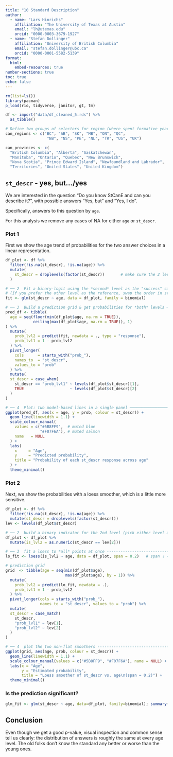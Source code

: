 ```yaml
---
title: "10 Standard Description"
author:
  - name: "Lars Hinrichs"
    affiliation: "The University of Texas at Austin"
    email: "lh@utexas.edu"
    orcid: "0000-0003-3679-1927" 
  - name: "Stefan Dollinger"
    affiliation: "University of British Columbia"
    email: "stefan.dollinger@ubc.ca"
    orcid: "0000-0001-5582-5139" 
format:
  html:
    embed-resources: true
number-sections: true
toc: true
echo: false
---
```



```r
rm(list=ls())
library(pacman)
p_load(rio, tidyverse, janitor, gt, tm)
```

```r

df <- import("data/df_cleaned_5.rds") %>% 
  as_tibble() 

# Define two groups of selectors for region (where spent formative years) and province (of current residence).
can_regions <- c("BC", "AB", "SK", "MB", "ON", "QC",
                  "NB", "NS", "PE", "NL", "TR", "US", "UK")

can_provinces <- c(
  "British Columbia", "Alberta", "Saskatchewan", 
  "Manitoba", "Ontario", "Quebec", "New Brunswick", 
  "Nova Scotia", "Prince Edward Island", "Newfoundland and Labrador", 
  "Territories", "United States", "United Kingdom")

```



## `st_descr` - yes, but.../yes

We are interested in the question "Do you know StCanE and can you describe it?", with possible answers "Yes, but" and "Yes, I do". 

Specifically, answers to this question by `age`.

For this analysis we remove any cases of NA for either `age` or `st_descr`.

### Plot 1

First we show the age trend of probabilities for the two answer choices in a linear representation.  

```r

df_plot <- df %>% 
  filter(!is.na(st_descr), !is.na(age)) %>%
  mutate(
    st_descr = droplevels(factor(st_descr))       # make sure the 2 levels stay
  )

# ── 2  Fit a binary-logit using the *second* level as the "success" case ─────
# (If you prefer the other level as the reference, swap the order in step 1.)
fit <- glm(st_descr ~ age, data = df_plot, family = binomial)

# ── 3  Build a prediction grid & get probabilities for *both* levels ─────────
pred_df <- tibble(
  age = seq(floor(min(df_plot$age, na.rm = TRUE)),
            ceiling(max(df_plot$age, na.rm = TRUE)), 1)
) %>%
  mutate(
    prob_lvl2 = predict(fit, newdata = ., type = "response"),
    prob_lvl1 = 1 - prob_lvl2
  ) %>%
  pivot_longer(
    cols      = starts_with("prob_"),
    names_to  = "st_descr",
    values_to = "prob"
  ) %>%
  mutate(
  st_descr = case_when(
    st_descr == "prob_lvl1" ~ levels(df_plot$st_descr)[1],
    TRUE                    ~ levels(df_plot$st_descr)[2]
  )
)

# ── 4  Plot: two model-based lines in a single panel ─────────────────────────
ggplot(pred_df, aes(x = age, y = prob, colour = st_descr)) +
  geom_line(linewidth = 1.1) +
  scale_colour_manual(
    values = c("#5B8FF9",  # muted blue
               "#F07F6A"), # muted salmon
    name   = NULL
  ) +
  labs(
    x     = "Age",
    y     = "Predicted probability",
    title = "Probability of each st_descr response across age"
  ) +
  theme_minimal()

```

### Plot 2

Next, we show the probabilities with a loess smoother, which is a little more sensitive. 

```r
df_plot <- df %>%  
  filter(!is.na(st_descr), !is.na(age)) %>%
  mutate(st_descr = droplevels(factor(st_descr))) 
lev <- levels(df_plot$st_descr)   

# ── 2  build a binary indicator for the 2nd level (pick either level as "1") --
df_plot <- df_plot %>%
  mutate(is_lvl2 = as.numeric(st_descr == lev[2]))  

# ── 3  fit a loess to *all* points at once ------------------------------------
lo_fit <- loess(is_lvl2 ~ age, data = df_plot, span = 0.2)   # span ↓ = wigglier

# prediction grid
grid  <- tibble(age = seq(min(df_plot$age),
                          max(df_plot$age), by = 1)) %>%
  mutate(
    prob_lvl2 = predict(lo_fit, newdata = .),
    prob_lvl1 = 1 - prob_lvl2
  ) %>%
  pivot_longer(cols = starts_with("prob_"),
               names_to = "st_descr", values_to = "prob") %>%
  mutate(
  st_descr = case_match(
    st_descr,
    "prob_lvl1" ~ lev[1],
    "prob_lvl2" ~ lev[2]
  )
)

# ── 4  plot the two non-flat smoothers ----------------------------------------
ggplot(grid, aes(age, prob, colour = st_descr)) +
  geom_line(linewidth = 1.1) +
  scale_colour_manual(values = c("#5B8FF9", "#F07F6A"), name = NULL) +
  labs(x = "Age",
       y = "Estimated probability",
       title = "Loess smoother of st_descr vs. age\n(span = 0.2)") +
  theme_minimal()
```
### Is the prediction significant?

```r
glm_fit <- glm(st_descr ~ age, data=df_plot, family=binomial); summary(glm_fit)
```
## Conclusion

Even though we get a good *p*-value, visual inspection and common sense tell us clearly: the distribution of answers is roughly the same at every age level. The old folks don't know the standard any better or worse than the young ones. 
